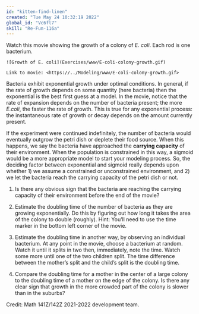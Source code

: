 ```yaml
---
id: "kitten-find-linen"
created: "Tue May 24 10:32:19 2022"
global_id: "Vc6fl7"
skill: "Re-Fun-116a"
---
```


Watch this movie showing the growth of a colony of *E. coli*. Each rod is one bacterium.

```asis
![Growth of E. coli](Exercises/www/E-coli-colony-growth.gif)
```

```asis
Link to movie: <https://../Modeling/www/E-coli-colony-growth.gif>
```

Bacteria exhibit exponential growth under optimal conditions. In general, if the rate of growth depends on some quantity (here bacteria) then the exponential is the best first guess at a model. In the movie, notice that the rate of expansion depends on the number of bacteria present; the more *E.coli*, the faster the rate of growth. This is true for any exponential process: the instantaneous rate of growth or decay depends on the amount currently present. 

If the experiment were continued indefinitely, the number of bacteria would eventually outgrow the petri dish or deplete their food source. When this happens, we say the bacteria have approached the **carrying capacity** of their environment. When the population is constrained in this way, a sigmoid would be a more appropriate model to start your modeling process. So, the deciding factor between exponential and sigmoid really depends upon whether 1) we assume a constrained or unconstrained environment, and 2) we let the bacteria reach the carrying capacity of the petri dish or not.

1. Is there any obvious sign that the bacteria are reaching the carrying capacity of their environment before the end of the movie?

2. Estimate the doubling time of the number of bacteria as they are growing exponentially. Do this by figuring out how long it takes the area of the colony to double (roughly). Hint: You'll need to use the time marker in the bottom left corner of the movie.

3. Estimate the doubling time in another way, by observing an individual bacterium. At any point in the movie, choose a bacterium at random. Watch it until it splits in two then, immediately, note the time. Watch some more until one of the two children split. The time difference between the mother's split and the child's split is the doubling time.

4. Compare the doubling time for a mother in the center of a large colony to the doubling time of a mother on the edge of the colony. Is there any clear sign that growth in the more crowded part of the colony is slower than in the suburbs?


Credit: Math 141Z/142Z 2021-2022 development team.
